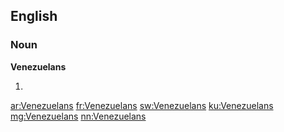 ==English==

===Noun===
'''Venezuelans'''

# {{plural of|Venezuelan}}

[[ar:Venezuelans]]
[[fr:Venezuelans]]
[[sw:Venezuelans]]
[[ku:Venezuelans]]
[[mg:Venezuelans]]
[[nn:Venezuelans]]